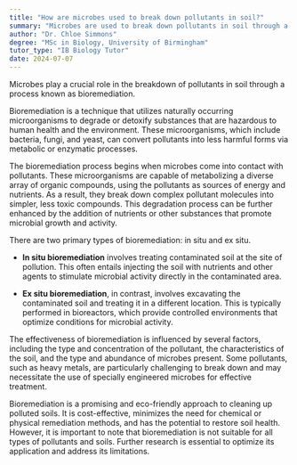 ```yaml
---
title: "How are microbes used to break down pollutants in soil?"
summary: "Microbes are used to break down pollutants in soil through a process known as bioremediation."
author: "Dr. Chloe Simmons"
degree: "MSc in Biology, University of Birmingham"
tutor_type: "IB Biology Tutor"
date: 2024-07-07
---
```


Microbes play a crucial role in the breakdown of pollutants in soil through a process known as bioremediation.

Bioremediation is a technique that utilizes naturally occurring microorganisms to degrade or detoxify substances that are hazardous to human health and the environment. These microorganisms, which include bacteria, fungi, and yeast, can convert pollutants into less harmful forms via metabolic or enzymatic processes.

The bioremediation process begins when microbes come into contact with pollutants. These microorganisms are capable of metabolizing a diverse array of organic compounds, using the pollutants as sources of energy and nutrients. As a result, they break down complex pollutant molecules into simpler, less toxic compounds. This degradation process can be further enhanced by the addition of nutrients or other substances that promote microbial growth and activity.

There are two primary types of bioremediation: in situ and ex situ. 

- **In situ bioremediation** involves treating contaminated soil at the site of pollution. This often entails injecting the soil with nutrients and other agents to stimulate microbial activity directly in the contaminated area.
  
- **Ex situ bioremediation**, in contrast, involves excavating the contaminated soil and treating it in a different location. This is typically performed in bioreactors, which provide controlled environments that optimize conditions for microbial activity.

The effectiveness of bioremediation is influenced by several factors, including the type and concentration of the pollutant, the characteristics of the soil, and the type and abundance of microbes present. Some pollutants, such as heavy metals, are particularly challenging to break down and may necessitate the use of specially engineered microbes for effective treatment.

Bioremediation is a promising and eco-friendly approach to cleaning up polluted soils. It is cost-effective, minimizes the need for chemical or physical remediation methods, and has the potential to restore soil health. However, it is important to note that bioremediation is not suitable for all types of pollutants and soils. Further research is essential to optimize its application and address its limitations.
    